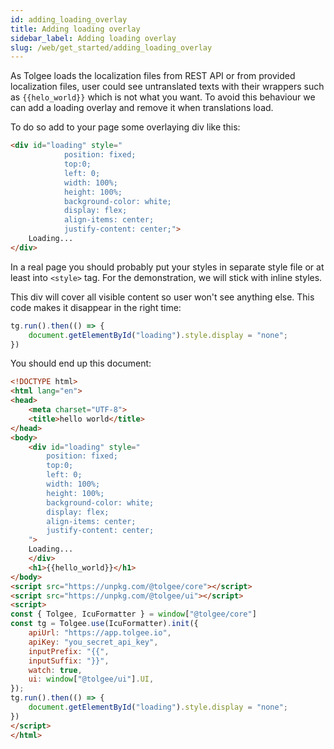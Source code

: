 ```yaml
---
id: adding_loading_overlay
title: Adding loading overlay
sidebar_label: Adding loading overlay
slug: /web/get_started/adding_loading_overlay
---
```


As Tolgee loads the localization files from REST API or from provided localization files, user could
see untranslated texts with their wrappers such as `{{helo_world}}` which is not what you want. To avoid this behaviour we can
add a loading overlay and remove it when translations load.

To do so add to your page some overlaying div like this:
```html
<div id="loading" style="
            position: fixed;
            top:0;
            left: 0;
            width: 100%;
            height: 100%;
            background-color: white;
            display: flex;
            align-items: center;
            justify-content: center;">
    Loading...
</div>
```
In a real page you should probably put your styles in separate style file or at least into `<style>` tag.
For the demonstration, we will stick with inline styles.

This div will cover all visible content so user won't see anything else. This code makes it disappear in the right time:
```javascript
tg.run().then(() => {
    document.getElementById("loading").style.display = "none";
})
```

You should end up this document:
```html
<!DOCTYPE html>
<html lang="en">
<head>
    <meta charset="UTF-8">
    <title>hello world</title>
</head>
<body>
    <div id="loading" style="
        position: fixed;
        top:0;
        left: 0;
        width: 100%;
        height: 100%;
        background-color: white;
        display: flex;
        align-items: center;
        justify-content: center;
    ">
    Loading...
    </div>
    <h1>{{hello_world}}</h1>
</body>
<script src="https://unpkg.com/@tolgee/core"></script>
<script src="https://unpkg.com/@tolgee/ui"></script>
<script>
const { Tolgee, IcuFormatter } = window["@tolgee/core"]
const tg = Tolgee.use(IcuFormatter).init({
    apiUrl: "https://app.tolgee.io",
    apiKey: "you_secret_api_key",
    inputPrefix: "{{",
    inputSuffix: "}}",
    watch: true,
    ui: window["@tolgee/ui"].UI,
});
tg.run().then(() => {
    document.getElementById("loading").style.display = "none";
})
</script>
</html>
```
